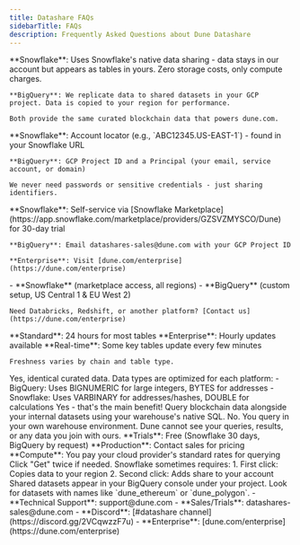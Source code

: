 ```yaml
---
title: Datashare FAQs
sidebarTitle: FAQs
description: Frequently Asked Questions about Dune Datashare
---
```

<AccordionGroup>
  <Accordion title="How does datashare work technically?">
    **Snowflake**: Uses Snowflake's native data sharing - data stays in our account but appears as tables in yours. Zero storage costs, only compute charges.
    
    **BigQuery**: We replicate data to shared datasets in your GCP project. Data is copied to your region for performance.
    
    Both provide the same curated blockchain data that powers dune.com.
  </Accordion>

  <Accordion title="What identifiers do I need to share with Dune?">
    **Snowflake**: Account locator (e.g., `ABC12345.US-EAST-1`) - found in your Snowflake URL
    
    **BigQuery**: GCP Project ID and a Principal (your email, service account, or domain)
    
    We never need passwords or sensitive credentials - just sharing identifiers.
  </Accordion>

  <Accordion title="How do I get started?">
    **Snowflake**: Self-service via [Snowflake Marketplace](https://app.snowflake.com/marketplace/providers/GZSVZMYSCO/Dune) for 30-day trial
    
    **BigQuery**: Email datashares-sales@dune.com with your GCP Project ID
    
    **Enterprise**: Visit [dune.com/enterprise](https://dune.com/enterprise)
  </Accordion>

  <Accordion title="What platforms do you support?">
    - **Snowflake** (marketplace access, all regions)
    - **BigQuery** (custom setup, US Central 1 & EU West 2)
    
    Need Databricks, Redshift, or another platform? [Contact us](https://dune.com/enterprise)
  </Accordion>

  <Accordion title="How fresh is the data?">
    **Standard**: 24 hours for most tables
    **Enterprise**: Hourly updates available
    **Real-time**: Some key tables update every few minutes
    
    Freshness varies by chain and table type.
  </Accordion>

  <Accordion title="Is it the same data as Dune's platform?">
    Yes, identical curated data. Data types are optimized for each platform:
    - BigQuery: Uses BIGNUMERIC for large integers, BYTES for addresses
    - Snowflake: Uses VARBINARY for addresses/hashes, DOUBLE for calculations
  </Accordion>

  <Accordion title="Can I join with my existing data?">
    Yes - that's the main benefit! Query blockchain data alongside your internal datasets using your warehouse's native SQL.
  </Accordion>

  <Accordion title="Do you see my queries or data?">
    No. You query in your own warehouse environment. Dune cannot see your queries, results, or any data you join with ours.
  </Accordion>

  <Accordion title="What does it cost?">
    **Trials**: Free (Snowflake 30 days, BigQuery by request)
    **Production**: Contact sales for pricing
    **Compute**: You pay your cloud provider's standard rates for querying
  </Accordion>

  <Accordion title="[Snowflake] Get button didn't work?">
    Click "Get" twice if needed. Snowflake sometimes requires:
    1. First click: Copies data to your region
    2. Second click: Adds share to your account
  </Accordion>

  <Accordion title="[BigQuery] How do I find shared datasets?">
    Shared datasets appear in your BigQuery console under your project. Look for datasets with names like `dune_ethereum` or `dune_polygon`.
  </Accordion>

  <Accordion title="Need help?">
    - **Technical Support**: support@dune.com
    - **Sales/Trials**: datashares-sales@dune.com  
    - **Discord**: [#datashare channel](https://discord.gg/2VCqwzzF7u)
    - **Enterprise**: [dune.com/enterprise](https://dune.com/enterprise)
  </Accordion>
</AccordionGroup>






